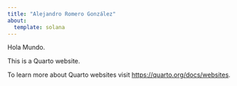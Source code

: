 ```yaml
---
title: "Alejandro Romero González"
about: 
  template: solana
---
```


Hola Mundo.

This is a Quarto website.

To learn more about Quarto websites visit <https://quarto.org/docs/websites>.
